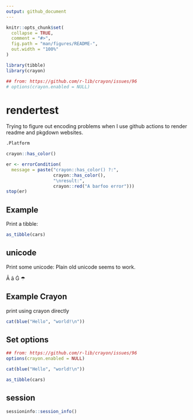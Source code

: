 ```yaml
---
output: github_document
---
```


<!-- README.md is generated from README.Rmd. Please edit that file -->

```r
knitr::opts_chunk$set(
  collapse = TRUE,
  comment = "#>",
  fig.path = "man/figures/README-",
  out.width = "100%"
)

library(tibble)
library(crayon)

## from: https://github.com/r-lib/crayon/issues/96
# options(crayon.enabled = NULL)
```

# rendertest

Trying to figure out encoding problems when I use github actions to render readme and pkgdown websites.

```r
.Platform
```

```r
crayon::has_color()
```

```r
er <- errorCondition(
  message = paste("crayon::has_color() ?:",
                  crayon::has_color(),
                  "\nresult:",
                  crayon::red("A barfoo error")))
stop(er)
```


## Example

Print a tibble:

```r
as_tibble(cars)
```

## unicode
Print some unicode:
Plain old unicode seems to work.

Ā  ā Ġ ☂


## Example Crayon

print using crayon directly

```r
cat(blue("Hello", "world!\n"))
```


## Set options

```r
## from: https://github.com/r-lib/crayon/issues/96
options(crayon.enabled = NULL)

cat(blue("Hello", "world!\n"))

as_tibble(cars)


```


## session

```r
sessioninfo::session_info()
```


